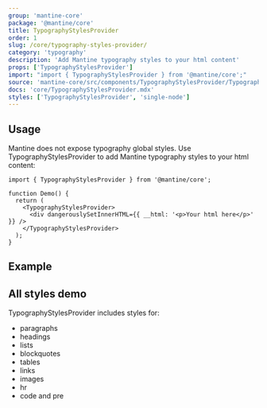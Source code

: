 ```yaml
---
group: 'mantine-core'
package: '@mantine/core'
title: TypographyStylesProvider
order: 1
slug: /core/typography-styles-provider/
category: 'typography'
description: 'Add Mantine typography styles to your html content'
props: ['TypographyStylesProvider']
import: "import { TypographyStylesProvider } from '@mantine/core';"
source: 'mantine-core/src/components/TypographyStylesProvider/TypographyStylesProvider.tsx'
docs: 'core/TypographyStylesProvider.mdx'
styles: ['TypographyStylesProvider', 'single-node']
---
```



## Usage

Mantine does not expose typography global styles.
Use TypographyStylesProvider to add Mantine typography styles to your html content:

```tsx
import { TypographyStylesProvider } from '@mantine/core';

function Demo() {
  return (
    <TypographyStylesProvider>
      <div dangerouslySetInnerHTML={{ __html: '<p>Your html here</p>' }} />
    </TypographyStylesProvider>
  );
}
```

## Example

<Demo data={TypographyStylesProviderDemos.usage} />

## All styles demo

TypographyStylesProvider includes styles for:

- paragraphs
- headings
- lists
- blockquotes
- tables
- links
- images
- hr
- code and pre

<Demo data={TypographyStylesProviderDemos.all} />
